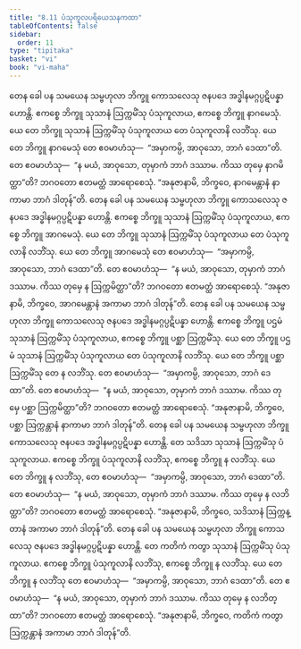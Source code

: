 ```yaml
---
title: "8.11 ပံသုကူလပရိယေသနကထာ"
tableOfContents: false
sidebar:
  order: 11
type: "tipitaka"
basket: "vi"
book: "vi-maha"
---
```



<DynamicBreadcrumb />

<Division number="341" book="vi-maha" e="ch" v="3" p="394">

<Paragraph number="1597" book="vi-maha">
တေန ခေါ ပန သမယေန သမ္ဗဟုလာ ဘိက္ခူ ကောသလေသု ဇနပဒေ အဒ္ဓါနမဂ္ဂပ္ပဋိပန္နာ ဟောန္တိ. ဧကစ္စေ ဘိက္ခူ သုသာနံ ဩက္ကမိံသု ပံသုကူလာယ, ဧကစ္စေ ဘိက္ခူ နာဂမေသုံ. ယေ တေ ဘိက္ခူ သုသာနံ ဩက္ကမိံသု ပံသုကူလာယ တေ ပံသုကူလာနိ လဘိံသု. ယေ တေ ဘိက္ခူ နာဂမေသုံ တေ ဧဝမာဟံသု—  “အမှာကမ္ပိ, အာဝုသော, ဘာဂံ ဒေထာ”တိ. တေ ဧဝမာဟံသု—  “န မယံ, အာဝုသော, တုမှာကံ ဘာဂံ ဒဿာမ. ကိဿ တုမှေ နာဂမိတ္ထာ”တိ? ဘဂဝတော ဧတမတ္ထံ အာရောစေသုံ. “အနုဇာနာမိ, ဘိက္ခဝေ, နာဂမေန္တာနံ နာကာမာ ဘာဂံ ဒါတုန်”တိ.
</Paragraph>

<Paragraph number="1598" book="vi-maha">
တေန ခေါ ပန သမယေန သမ္ဗဟုလာ ဘိက္ခူ ကောသလေသု ဇနပဒေ အဒ္ဓါနမဂ္ဂပ္ပဋိပန္နာ ဟောန္တိ. ဧကစ္စေ ဘိက္ခူ သုသာနံ ဩက္ကမိံသု ပံသုကူလာယ, ဧကစ္စေ ဘိက္ခူ အာဂမေသုံ. ယေ တေ ဘိက္ခူ သုသာနံ ဩက္ကမိံသု ပံသုကူလာယ တေ ပံသုကူလာနိ လဘိံသု. ယေ တေ ဘိက္ခူ အာဂမေသုံ တေ ဧဝမာဟံသု—  “အမှာကမ္ပိ, အာဝုသော, ဘာဂံ ဒေထာ”တိ. တေ ဧဝမာဟံသု—  “န မယံ, အာဝုသော, တုမှာကံ ဘာဂံ ဒဿာမ. ကိဿ တုမှေ န ဩက္ကမိတ္ထာ”တိ? ဘဂဝတော ဧတမတ္ထံ အာရောစေသုံ. “အနုဇာနာမိ, ဘိက္ခဝေ, အာဂမေန္တာနံ အကာမာ ဘာဂံ ဒါတုန်”တိ.
</Paragraph>

<Paragraph number="1599" book="vi-maha">
တေန ခေါ ပန သမယေန သမ္ဗဟုလာ ဘိက္ခူ ကောသလေသု ဇနပဒေ အဒ္ဓါနမဂ္ဂပ္ပဋိပန္နာ ဟောန္တိ. ဧကစ္စေ ဘိက္ခူ ပဌမံ သုသာနံ ဩက္ကမိံသု ပံသုကူလာယ, ဧကစ္စေ ဘိက္ခူ ပစ္ဆာ ဩက္ကမိံသု. ယေ တေ ဘိက္ခူ ပဌမံ သုသာနံ ဩက္ကမိံသု ပံသုကူလာယ တေ ပံသုကူလာနိ လဘိံသု. ယေ တေ ဘိက္ခူ ပစ္ဆာ ဩက္ကမိံသု တေ န လဘိံသု. တေ ဧဝမာဟံသု—  “အမှာကမ္ပိ, အာဝုသော, ဘာဂံ ဒေထာ”တိ. တေ ဧဝမာဟံသု—  “န မယံ, အာဝုသော, တုမှာကံ ဘာဂံ ဒဿာမ. ကိဿ တုမှေ ပစ္ဆာ ဩက္ကမိတ္ထာ”တိ? ဘဂဝတော ဧတမတ္ထံ အာရောစေသုံ. “အနုဇာနာမိ, ဘိက္ခဝေ, ပစ္ဆာ ဩက္ကန္တာနံ နာကာမာ ဘာဂံ ဒါတုန်”တိ.
</Paragraph>

<Paragraph number="1600" book="vi-maha">
တေန ခေါ ပန သမယေန သမ္ဗဟုလာ ဘိက္ခူ ကောသလေသု ဇနပဒေ အဒ္ဓါနမဂ္ဂပ္ပဋိပန္နာ ဟောန္တိ. တေ သဒိသာ သုသာနံ ဩက္ကမိံသု ပံသုကူလာယ. ဧကစ္စေ ဘိက္ခူ ပံသုကူလာနိ လဘိံသု, ဧကစ္စေ ဘိက္ခူ န လဘိံသု. ယေ တေ ဘိက္ခူ န လဘိံသု, တေ ဧဝမာဟံသု—  “အမှာကမ္ပိ, အာဝုသော, ဘာဂံ ဒေထာ”တိ. တေ ဧဝမာဟံသု—  “န မယံ, အာဝုသော, တုမှာကံ ဘာဂံ ဒဿာမ. ကိဿ တုမှေ န လဘိတ္ထာ”တိ? ဘဂဝတော ဧတမတ္ထံ အာရောစေသုံ. “အနုဇာနာမိ, ဘိက္ခဝေ, သဒိသာနံ ဩက္ကန္တာနံ အကာမာ ဘာဂံ ဒါတုန်”တိ.
</Paragraph>

<Paragraph number="1601" book="vi-maha">
တေန ခေါ ပန သမယေန သမ္ဗဟုလာ ဘိက္ခူ ကောသလေသု ဇနပဒေ အဒ္ဓါနမဂ္ဂပ္ပဋိပန္နာ ဟောန္တိ. တေ ကတိကံ ကတွာ သုသာနံ ဩက္ကမိံသု ပံသုကူလာယ. ဧကစ္စေ ဘိက္ခူ ပံသုကူလာနိ လဘိံသု, ဧကစ္စေ ဘိက္ခူ န လဘိံသု. ယေ တေ ဘိက္ခူ န လဘိံသု တေ ဧဝမာဟံသု—  “အမှာကမ္ပိ, အာဝုသော, ဘာဂံ ဒေထာ”တိ. တေ ဧဝမာဟံသု—  “န မယံ, အာဝုသော, တုမှာကံ ဘာဂံ ဒဿာမ. ကိဿ တုမှေ န လဘိတ္ထာ”တိ? ဘဂဝတော ဧတမတ္ထံ အာရောစေသုံ. “အနုဇာနာမိ, ဘိက္ခဝေ, ကတိကံ ကတွာ ဩက္ကန္တာနံ အကာမာ ဘာဂံ ဒါတုန်”တိ.
</Paragraph>
</Division>
